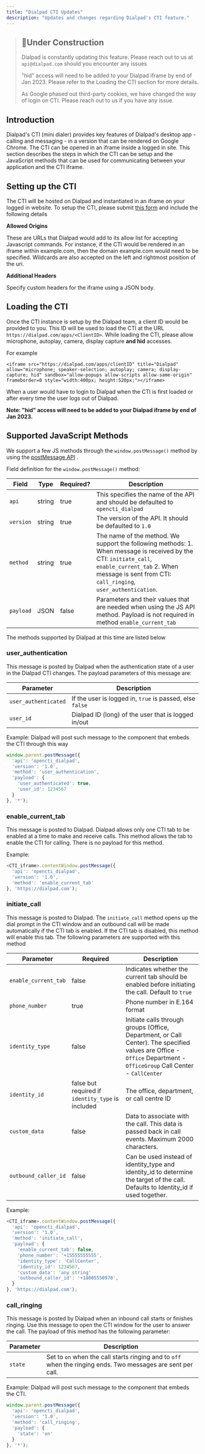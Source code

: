 ```yaml
---
title: "Dialpad CTI Updates"
description: "Updates and changes regarding Dialpad's CTI feature."
---
```

> ## 🚧Under Construction
> 
> Dialpad is constantly updating this feature. Please reach out to us at `api@dialpad.com` should you encounter any issues
> 
> "hid" access will need to be added to your Dialpad iframe by end of Jan 2023. Please refer to the Loading the CTI section for more details.
> 
> As Google phased out third-party cookies, we have changed the way of login on CTI. Please reach out to us if you have any issue.

## Introduction

Dialpad's CTI (mini dialer) provides key features of Dialpad's desktop app - calling and messaging - in a version that can be rendered on Google Chrome. The CTI can be opened in an iframe inside a logged in site. This section describes the steps in which the CTI can be setup and the JavaScript methods that can be used for communicating between your application and the CTI iframe.

## Setting up the CTI

The CTI will be hosted on Dialpad and instantiated in an iframe on your logged in website. To setup the CTI, please submit [this form](https://airtable.com/shrwjHha2sJxO72Ag)
 and include the following details

**Allowed Origins**

These are URLs that Dialpad would add to its allow list for accepting Javascript commands. For instance, if the CTI would be rendered in an iframe within example.com, then the domain example.com would need to be specified. Wildcards are also accepted on the left and rightmost position of the uri.

**Additional Headers**

Specify custom headers for the iframe using a JSON body.

## Loading the CTI

Once the CTI instance is setup by the Dialpad team, a client ID would be provided to you. This ID will be used to load the CTI at the URL `https://dialpad.com/apps/<ClientID>`. While loading the CTI, please allow microphone, autoplay, camera, display capture **and hid** accesses.

For example

```
<iframe src="https://dialpad.com/apps/clientID" title="Dialpad" allow="microphone; speaker-selection; autoplay; camera; display-capture; hid" sandbox="allow-popups allow-scripts allow-same-origin" frameborder=0 style="width:400px; height:520px;"></iframe>

```

When a user would have to login to Dialpad when the CTI is first loaded or after every time the user logs out of Dialpad.

**Note: "hid" access will need to be added to your Dialpad iframe by end of Jan 2023.**

## Supported JavaScript Methods

We support a few JS methods through the `window.postMessage()` method by using the [postMessage API](https://developer.mozilla.org/en-US/docs/Web/API/Window/postMessage)
.

Field definition for the `window.postMessage()` method:

| Field | Type | Required? | Description |
| --- | --- | --- | --- |
| `api` | string | true | This specifies the name of the API and should be defaulted to `opencti_dialpad` |
| `version` | string | true | The version of the API. It should be defaulted to `1.0` |
| `method` | string | true | The name of the method. We support the following methods:    1\. When message is received by the CTI: `initiate_call`, `enable_current_tab`    2\. When message is sent from CTI: `call_ringing`, `user_authentication`. |
| `payload` | JSON | false | Parameters and their values that are needed when using the JS API method.  Payload is not required in method `enable_current_tab` |

The methods supported by Dialpad at this time are listed below

### user\_authentication

This message is posted by Dialpad when the authentication state of a user in the Dialpad CTI changes. The payload parameters of this message are:

| Parameter | Description |
| --- | --- |
| `user_authenticated` | If the user is logged in, `true` is passed, else `false` |
| `user_id` | Dialpad ID (long) of the user that is logged in/out |

Example: Dialpad will post such message to the component that embeds the CTI through this way

```javascript
window.parent.postMessage({
  'api': 'opencti_dialpad',
  'version': '1.0',
  'method': 'user_authentication',
  'payload': {
    'user_authenticated': true,
    'user_id': 1234567
  }
}, '*');

```

### enable\_current\_tab

This message is posted to Dialpad. Dialpad allows only one CTI tab to be enabled at a time to make and receive calls. This method allows the tab to enable the CTI for calling. There is no payload for this method.

Example:

```javascript
<CTI_iframe>.contentWindow.postMessage({
  'api': 'opencti_dialpad',
  'version': '1.0',
  'method': 'enable_current_tab'
}, 'https://dialpad.com');

```

### initiate\_call

This message is posted to Dialpad. The `initiate_call` method opens up the dial prompt in the CTI window and an outbound call will be made automatically if the CTI tab is enabled. If the CTI tab is disabled, this method will enable this tab. The following parameters are supported with this method

| Parameter | Required | Description |
| --- | --- | --- |
| `enable_current_tab` | false | Indicates whether the current tab should be enabled before initiating the call. Default to `true` |
| `phone_number` | true | Phone number in E.164 format |
| `identity_type` | false | Initiate calls through groups (Office, Department, or Call Center). The specified values are    Office - `Office`  Department - `OfficeGroup`  Call Center - `CallCenter` |
| `identity_id` | false but required if `identity_type` is included | The office, department, or call centre ID |
| `custom_data` | false | Data to associate with the call. This data is passed back in call events. Maximum 2000 characters. |
| `outbound_caller_id` | false | Can be used instead of identity\_type and identity\_id to determine the target of the call. Defaults to Identity\_id if used together. |

Example:

```javascript
<CTI_iframe>.contentWindow.postMessage({
  'api': 'opencti_dialpad',
  'version': '1.0',
  'method': 'initiate_call',
  'payload': {
    'enable_current_tab': false,
    'phone_number': '+15555555555',
    'identity_type': 'CallCenter',
    'identity_id': 1234567,
    'custom_data': 'any string'
    'outbound_caller_id': '+18005550970',
  }
}, 'https://dialpad.com');

```

### call\_ringing

This message is posted by Dialpad when an inbound call starts or finishes ringing. Use this message to open the CTI window for the user to answer the call. The payload of this method has the following parameter:

| Parameter | Description |
| --- | --- |
| `state` | Set to `on` when the call starts ringing and to `off` when the ringing ends. Two messages are sent per call. |

Example: Dialpad will post such message to the component that embeds the CTI.

```javascript
window.parent.postMessage({
  'api': 'opencti_dialpad',
  'version': '1.0',
  'method': 'call_ringing',
  'payload': {
    'state': 'on'
  }
}, '*');

```